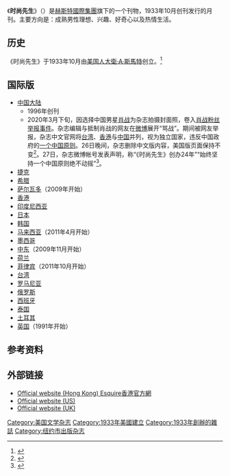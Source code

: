 {{noteTA
|T=zh-cn:时尚先生 (刊物);zh-tw:君子雜誌;zh-hk:君子雜誌;
|1=zh-cn:时尚先生;zh-tw:君子雜誌;zh-hk:君子雜誌;
|2=zh-tw:赫茲;zh-cn:赫斯特;
}}
{{Infobox Magazine
| title              =  《时尚先生》
| image_file         = Esquire magazine April 1968.jpg
| image_size         = 225px
| image_caption      = 《时尚先生》1968年版本封面
| company            = [[赫斯特國際集團|赫斯特國際集團]]
| paid_circulation   = 
| unpaid_circulation = 
| total_circulation  = 719,029<ref>{{Cite web |url=http://abcas3.accessabc.com/ecirc/busform.asp |title=ABC |access-date=2011-11-27 |archive-date=2012-10-28 |archive-url=https://web.archive.org/web/20121028215212/http://abcas3.accessabc.com/ecirc/busform.asp |dead-url=no }}</ref>
| circulation_year   =2011
| frequency          = 月刊
| language           = [[英语|英语]]、[[汉语|汉语]]
| category           = [[生活|生活]]、[[时尚|时尚]]
| editor             = [[美国|美国]]：David Granger 
| editor_title       = [[主編|主編]]
| firstdate          = {{start date|1933|10}}
| country            = {{USA}}
| website            = {{URL|http://www.esquire.com}}
| issn               = 0014-0791
}}
《'''时尚先生'''》（{{lang-en|'''''ESQUIRE'''''}}）是[[赫斯特國際集團|赫斯特國際集團]]旗下的一个刊物，1933年10月创刊发行的月刊。主要方向是：成熟男性理想、兴趣、好奇心以及热情生活。

== 历史 ==
《时尚先生》于1933年10月由[[美国人|美国人]][[大衛·A·斯馬特|大衛·A·斯馬特]]创立。<ref name="New York Times">{{cite news |first= |last= |authorlink= |coauthors= |title=Alfred Smart, Head Of Esquire Magazine. |url= |quote= |publisher=New York Times |date=1951-02-05 |accessdate=2007-07-21 }}</ref>

== 国际版 ==
*[[中国大陆|中国大陆]]
**1996年创刊
**2020年3月下旬，因选择中国男星[[肖戰|肖战]]为杂志拍摄封面照，卷入[[肖战粉丝举报事件|肖战粉丝举报事件]]。杂志编辑与抵制肖战的网友在[[新浪微博|微博]]展开“骂战”。期间被网友举报，杂志中文官网将[[台湾|台湾]]、[[香港|香港]]与[[中华人民共和国|中国]]并列，视为独立国家，违反中国政府的[[一個中國_(中華人民共和國)|一个中国原则]]。26日晚间，杂志删除中文版内容，美国版页面保持不变<ref>{{Cite web|title=義氣！美雜誌列台灣為國家 中國粉紅氣炸抵制結果...|url=https://ent.ltn.com.tw/news/breakingnews/3114246|accessdate=2020-04-17|author=邱奕欽|date=2020-03-27|form=|work=|publisher=自由时报网站|language=Zh-hant|archive-date=2020-03-27|archive-url=https://web.archive.org/web/20200327130440/https://ent.ltn.com.tw/news/breakingnews/3114246|dead-url=no}}</ref>。27日，杂志微博帐号发表声明，称“《时尚先生》创办24年”“始终坚持一个中国原则绝不动摇”<ref>{{Cite web|title=肖战事件再发酵！时尚先生杂志被扒犯领土错误，编辑反讽网友下流|url=https://new.qq.com/omn/20200327/20200327A0ANTI00.html?pc|accessdate=2020-04-01|author=栗子|date=2020-03-27|form=|work=|publisher=腾讯网|language=Zh-hans|archive-date=2020-08-01|archive-url=https://web.archive.org/web/20200801093400/https://new.qq.com/omn/20200327/20200327A0ANTI00.html?pc|dead-url=no}}</ref>。
*[[捷克|捷克]]
*[[希腊|希腊]]
*[[萨尔瓦多|萨尔瓦多]]（2009年开始）
*[[香港|香港]]
*[[印度尼西亚|印度尼西亚]]
*[[日本|日本]]
*[[韩国|韩国]]
*[[马来西亚|马来西亚]]（2011年4月开始）
*[[墨西哥|墨西哥]]
*[[中东|中东]]（2009年11月开始）
*[[荷兰|荷兰]]
*[[菲律宾|菲律宾]]（2011年10月开始）
*[[台湾|台湾]]
*[[罗马尼亚|罗马尼亚]]
*[[俄罗斯|俄罗斯]]
*[[西班牙|西班牙]]
*[[泰国|泰国]]
*[[土耳其|土耳其]]
*[[英国|英国]]（1991年开始）

== 参考资料 ==
{{reflist}}

== 外部链接 ==
* [https://www.esquirehk.com/ Official website (Hong Kong) Esquire香港官方網] {{Wayback|url=https://www.esquirehk.com/ |date=20210327232736 }}
* [http://www.esquire.com/ Official website (US)] {{Wayback|url=http://www.esquire.com/ |date=20190411061606 }}
* [http://www.esquire.co.uk/ Official website (UK)] {{Wayback|url=http://www.esquire.co.uk/ |date=20120627125418 }}

[[Category:美国文学杂志|Category:美国文学杂志]]
[[Category:1933年美國建立|Category:1933年美國建立]]
[[Category:1933年創辦的雜誌|Category:1933年創辦的雜誌]]
[[Category:纽约市出版杂志|Category:纽约市出版杂志]]